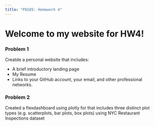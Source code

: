 ```yaml
---
title: "P8105: Homework 4"
---
```


# Welcome to my website for HW4!

### Problem 1

Creatde a personal website that includes:

* A brief introductory landing page
* My Resume
* Links to your GitHub account, your email, and other professional networks.


### Problem 2

Created a flexdashboard using plotly for that includes three distinct plot types (e.g. scatterplots, bar plots, box plots) using NYC Restaurant Inspections dataset






